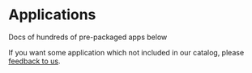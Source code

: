 

# Applications

Docs of hundreds of pre-packaged apps below  

If you want some application which not included in our catalog, please [feedback to us](../helpdesk#contact).  

<DocCardList items={useCurrentSidebarCategory().items}/>
